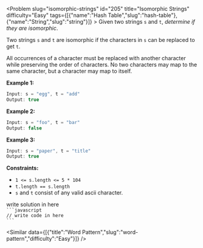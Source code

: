 
<Problem slug="isomorphic-strings" id="205" title="Isomorphic Strings" difficulty="Easy" tags={[{"name":"Hash Table","slug":"hash-table"},{"name":"String","slug":"string"}]} >
    Given two strings `s` and `t`, _determine if they are isomorphic_.

Two strings `s` and `t` are isomorphic if the characters in `s` can be replaced to get `t`.

All occurrences of a character must be replaced with another character while preserving the order of characters. No two characters may map to the same character, but a character may map to itself.

**Example 1:**

```javascript 
Input: s = "egg", t = "add"
Output: true

```

**Example 2:**

```javascript 
Input: s = "foo", t = "bar"
Output: false

```

**Example 3:**

```javascript 
Input: s = "paper", t = "title"
Output: true

```

**Constraints:**

*   `1 <= s.length <= 5 * 104`
*   `t.length == s.length`
*   `s` and `t` consist of any valid ascii character.
</Problem >

<Solution>
write solution in here
</Solution>

<Code>
```javascript
// write code in here
```
</Code>

<Similar data={[{"title":"Word Pattern","slug":"word-pattern","difficulty":"Easy"}]} />
